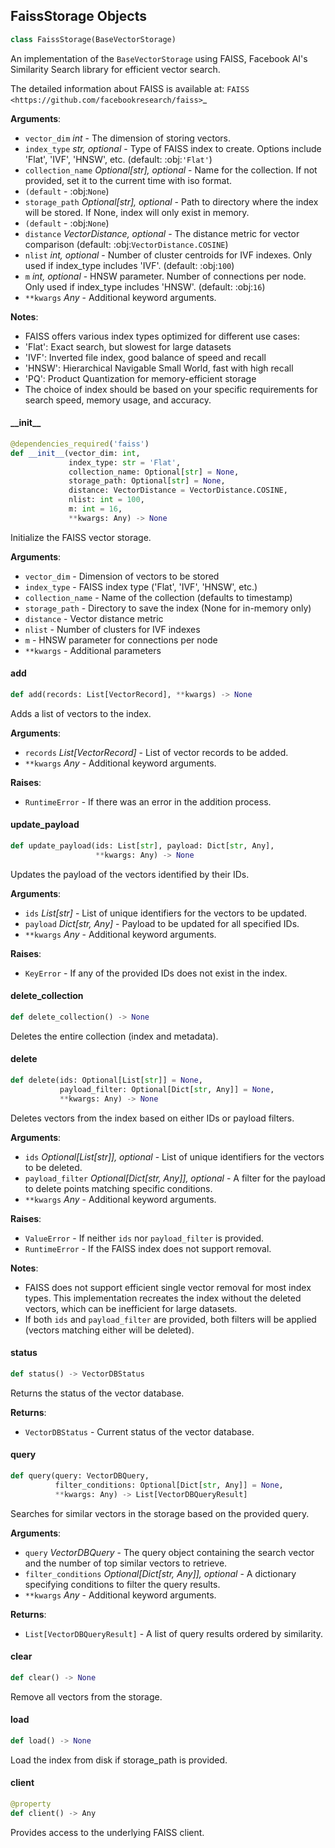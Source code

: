 <a id="camel.storages.vectordb_storages.faiss"></a>

<a id="camel.storages.vectordb_storages.faiss.FaissStorage"></a>

## FaissStorage Objects

```python
class FaissStorage(BaseVectorStorage)
```

An implementation of the `BaseVectorStorage` using FAISS,
Facebook AI's Similarity Search library for efficient vector search.

The detailed information about FAISS is available at:
`FAISS <https://github.com/facebookresearch/faiss>`_

**Arguments**:

- `vector_dim` _int_ - The dimension of storing vectors.
- `index_type` _str, optional_ - Type of FAISS index to create.
  Options include 'Flat', 'IVF', 'HNSW', etc. (default:
  :obj:`'Flat'`)
- `collection_name` _Optional[str], optional_ - Name for the collection.
  If not provided, set it to the current time with iso format.
- `(default` - :obj:`None`)
- `storage_path` _Optional[str], optional_ - Path to directory where
  the index will be stored. If None, index will only exist in memory.
- `(default` - :obj:`None`)
- `distance` _VectorDistance, optional_ - The distance metric for vector
  comparison (default: :obj:`VectorDistance.COSINE`)
- `nlist` _int, optional_ - Number of cluster centroids for IVF indexes.
  Only used if index_type includes 'IVF'. (default: :obj:`100`)
- `m` _int, optional_ - HNSW parameter. Number of connections per node.
  Only used if index_type includes 'HNSW'. (default: :obj:`16`)
- `**kwargs` _Any_ - Additional keyword arguments.
  

**Notes**:

  - FAISS offers various index types optimized for different use cases:
  - 'Flat': Exact search, but slowest for large datasets
  - 'IVF': Inverted file index, good balance of speed and recall
  - 'HNSW': Hierarchical Navigable Small World, fast with high recall
  - 'PQ': Product Quantization for memory-efficient storage
  - The choice of index should be based on your specific requirements
  for search speed, memory usage, and accuracy.

<a id="camel.storages.vectordb_storages.faiss.FaissStorage.__init__"></a>

#### \_\_init\_\_

```python
@dependencies_required('faiss')
def __init__(vector_dim: int,
             index_type: str = 'Flat',
             collection_name: Optional[str] = None,
             storage_path: Optional[str] = None,
             distance: VectorDistance = VectorDistance.COSINE,
             nlist: int = 100,
             m: int = 16,
             **kwargs: Any) -> None
```

Initialize the FAISS vector storage.

**Arguments**:

- `vector_dim` - Dimension of vectors to be stored
- `index_type` - FAISS index type ('Flat', 'IVF', 'HNSW', etc.)
- `collection_name` - Name of the collection (defaults to timestamp)
- `storage_path` - Directory to save the index (None for in-memory only)
- `distance` - Vector distance metric
- `nlist` - Number of clusters for IVF indexes
- `m` - HNSW parameter for connections per node
- `**kwargs` - Additional parameters

<a id="camel.storages.vectordb_storages.faiss.FaissStorage.add"></a>

#### add

```python
def add(records: List[VectorRecord], **kwargs) -> None
```

Adds a list of vectors to the index.

**Arguments**:

- `records` _List[VectorRecord]_ - List of vector records to be added.
- `**kwargs` _Any_ - Additional keyword arguments.
  

**Raises**:

- `RuntimeError` - If there was an error in the addition process.

<a id="camel.storages.vectordb_storages.faiss.FaissStorage.update_payload"></a>

#### update\_payload

```python
def update_payload(ids: List[str], payload: Dict[str, Any],
                   **kwargs: Any) -> None
```

Updates the payload of the vectors identified by their IDs.

**Arguments**:

- `ids` _List[str]_ - List of unique identifiers for the vectors to be
  updated.
- `payload` _Dict[str, Any]_ - Payload to be updated for all specified
  IDs.
- `**kwargs` _Any_ - Additional keyword arguments.
  

**Raises**:

- `KeyError` - If any of the provided IDs does not exist in the index.

<a id="camel.storages.vectordb_storages.faiss.FaissStorage.delete_collection"></a>

#### delete\_collection

```python
def delete_collection() -> None
```

Deletes the entire collection (index and metadata).

<a id="camel.storages.vectordb_storages.faiss.FaissStorage.delete"></a>

#### delete

```python
def delete(ids: Optional[List[str]] = None,
           payload_filter: Optional[Dict[str, Any]] = None,
           **kwargs: Any) -> None
```

Deletes vectors from the index based on either IDs or payload
filters.

**Arguments**:

- `ids` _Optional[List[str]], optional_ - List of unique identifiers
  for the vectors to be deleted.
- `payload_filter` _Optional[Dict[str, Any]], optional_ - A filter for
  the payload to delete points matching specific conditions.
- `**kwargs` _Any_ - Additional keyword arguments.
  

**Raises**:

- `ValueError` - If neither `ids` nor `payload_filter` is provided.
- `RuntimeError` - If the FAISS index does not support removal.
  

**Notes**:

  - FAISS does not support efficient single vector removal for most
  index types. This implementation recreates the index without the
  deleted vectors, which can be inefficient for large datasets.
  - If both `ids` and `payload_filter` are provided, both filters
  will be applied (vectors matching either will be deleted).

<a id="camel.storages.vectordb_storages.faiss.FaissStorage.status"></a>

#### status

```python
def status() -> VectorDBStatus
```

Returns the status of the vector database.

**Returns**:

- `VectorDBStatus` - Current status of the vector database.

<a id="camel.storages.vectordb_storages.faiss.FaissStorage.query"></a>

#### query

```python
def query(query: VectorDBQuery,
          filter_conditions: Optional[Dict[str, Any]] = None,
          **kwargs: Any) -> List[VectorDBQueryResult]
```

Searches for similar vectors in the storage based on the provided
query.

**Arguments**:

- `query` _VectorDBQuery_ - The query object containing the search
  vector and the number of top similar vectors to retrieve.
- `filter_conditions` _Optional[Dict[str, Any]], optional_ - A
  dictionary specifying conditions to filter the query results.
- `**kwargs` _Any_ - Additional keyword arguments.
  

**Returns**:

- `List[VectorDBQueryResult]` - A list of query results ordered by
  similarity.

<a id="camel.storages.vectordb_storages.faiss.FaissStorage.clear"></a>

#### clear

```python
def clear() -> None
```

Remove all vectors from the storage.

<a id="camel.storages.vectordb_storages.faiss.FaissStorage.load"></a>

#### load

```python
def load() -> None
```

Load the index from disk if storage_path is provided.

<a id="camel.storages.vectordb_storages.faiss.FaissStorage.client"></a>

#### client

```python
@property
def client() -> Any
```

Provides access to the underlying FAISS client.

